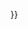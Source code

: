 <noinclude>{{pp-template}}</noinclude><noinclude>
{{AutoTemplateDoc}}
</noinclude>{{Advert<includeonly>{{subst:#ifeq:{{{1|+}}}|{{{1|-}}}|{{subst:!}}{{{1}}}}}</includeonly>|time={{<includeonly>subst:</includeonly>#time:c}}}}